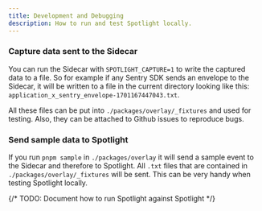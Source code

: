 ```yaml
---
title: Development and Debugging
description: How to run and test Spotlight locally.
---
```


### Capture data sent to the Sidecar

You can run the Sidecar with `SPOTLIGHT_CAPTURE=1` to write the captured data to a file.
So for example if any Sentry SDK sends an envelope to the Sidecar, it will be written to a file in the current directory looking like this: `application_x_sentry_envelope-1701167447043.txt`.

All these files can be put into `./packages/overlay/_fixtures` and used for testing.
Also, they can be attached to Github issues to reproduce bugs.

### Send sample data to Spotlight

If you run `pnpm sample` in `./packages/overlay` it will send a sample event to the Sidecar and therefore to Spotlight.
All `.txt` files that are contained in `./packages/overlay/_fixtures` will be sent.
This can be very handy when testing Spotlight locally.

{/* TODO: Document how to run Spotlight against Spotlight */}

